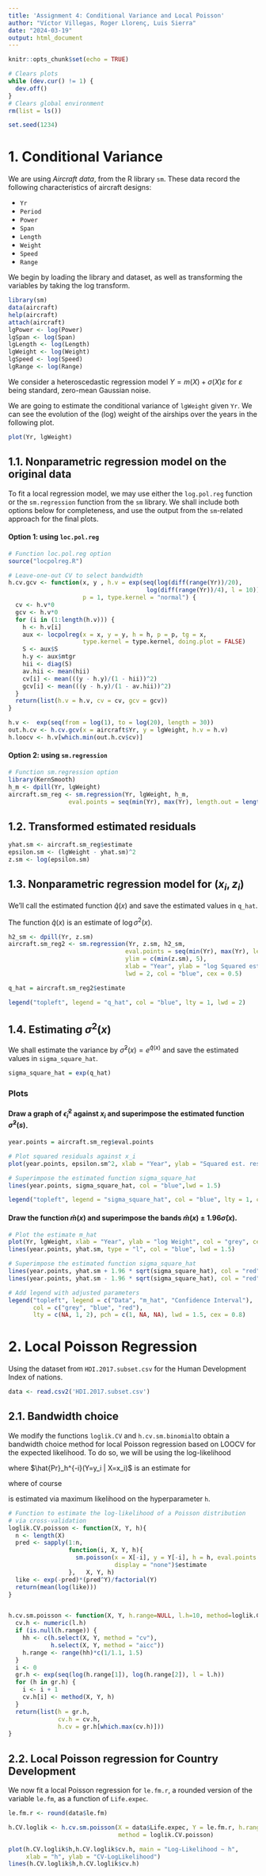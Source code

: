 ```yaml
---
title: 'Assignment 4: Conditional Variance and Local Poisson'
author: "Víctor Villegas, Roger Llorenç, Luis Sierra"
date: "2024-03-19"
output: html_document
---
```


```r
knitr::opts_chunk$set(echo = TRUE)
```

```r
# Clears plots
while (dev.cur() != 1) {
  dev.off()
}
# Clears global environment
rm(list = ls())

set.seed(1234)
```

# 1. Conditional Variance

We are using *Aircraft data*, from the R library `sm`. These data record the following characteristics of aircraft designs:

-   `Yr`
-   `Period`
-   `Power`
-   `Span`
-   `Length`
-   `Weight`
-   `Speed`
-   `Range`

We begin by loading the library and dataset, as well as transforming the variables by taking the log transform.

```r
library(sm)
data(aircraft)
help(aircraft)
attach(aircraft)
lgPower <- log(Power)
lgSpan <- log(Span)
lgLength <- log(Length)
lgWeight <- log(Weight)
lgSpeed <- log(Speed)
lgRange <- log(Range)
```

We consider a heteroscedastic regression model $Y = m(X) + \sigma(X)\varepsilon$ for $\varepsilon$ being standard, zero-mean Gaussian noise.

We are going to estimate the conditional variance of `lgWeight` given `Yr`. We can see the evolution of the (log) weight of the airships over the years in the following plot.

```r
plot(Yr, lgWeight)
```

## 1.1. Nonparametric regression model on the original data

To fit a local regression model, we may use either the `log.pol.reg` function or the `sm.regression` function from the `sm` library. We shall include both options below for completeness, and use the output from the `sm`-related approach for the final plots.

#### Option 1: using `loc.pol.reg`

```r
# Function loc.pol.reg option
source("locpolreg.R")

# Leave-one-out CV to select bandwidth
h.cv.gcv <- function(x, y , h.v = exp(seq(log(diff(range(Yr))/20),
                                       log(diff(range(Yr))/4), l = 10)), 
                     p = 1, type.kernel = "normal") {
  cv <- h.v*0
  gcv <- h.v*0
  for (i in (1:length(h.v))) {
    h <- h.v[i]
    aux <- locpolreg(x = x, y = y, h = h, p = p, tg = x,
                     type.kernel = type.kernel, doing.plot = FALSE)
    S <- aux$S
    h.y <- aux$mtgr
    hii <- diag(S)
    av.hii <- mean(hii)
    cv[i] <- mean(((y - h.y)/(1 - hii))^2)
    gcv[i] <- mean(((y - h.y)/(1 - av.hii))^2)
  }
  return(list(h.v = h.v, cv = cv, gcv = gcv))
}
```

```r
h.v <-  exp(seq(from = log(1), to = log(20), length = 30))
out.h.cv <- h.cv.gcv(x = aircraft$Yr, y = lgWeight, h.v = h.v)
h.loocv <- h.v[which.min(out.h.cv$cv)]
```

#### Option 2: using `sm.regression`

 ```r
# Function sm.regression option
library(KernSmooth)
h_m <- dpill(Yr, lgWeight)
aircraft.sm_reg <- sm.regression(Yr, lgWeight, h_m,
                  eval.points = seq(min(Yr), max(Yr), length.out = length(Yr)))
```

## 1.2. Transformed estimated residuals

```r
yhat.sm <- aircraft.sm_reg$estimate
epsilon.sm <- (lgWeight - yhat.sm)^2
z.sm <- log(epsilon.sm)
```

## 1.3. Nonparametric regression model for $(x_i,z_i)$

We'll call the estimated function $\hat q(x)$ and save the estimated values in `q_hat`.

The function $\hat q(x)$ is an estimate of $\log\sigma^2(x)$.

```r
h2_sm <- dpill(Yr, z.sm)
aircraft.sm_reg2 <- sm.regression(Yr, z.sm, h2_sm, 
                                 eval.points = seq(min(Yr), max(Yr), length.out = length(Yr)),
                                 ylim = c(min(z.sm), 5),
                                 xlab = "Year", ylab = "log Squared est. residuals",
                                 lwd = 2, col = "blue", cex = 0.5)

q_hat = aircraft.sm_reg2$estimate

legend("topleft", legend = "q_hat", col = "blue", lty = 1, lwd = 2)
```

## 1.4. Estimating $\sigma^2(x)$

We shall estimate the variance by $\hat\sigma^2(x)=e^{\hat q(x)}$ and save the estimated values in `sigma_square_hat`.

```r
sigma_square_hat = exp(q_hat)
```

### Plots

#### Draw a graph of $\hat\epsilon_i^2$ against $x_i$ and superimpose the estimated function $\hat\sigma^2(s)$.

```r
year.points = aircraft.sm_reg$eval.points

# Plot squared residuals against x_i
plot(year.points, epsilon.sm^2, xlab = "Year", ylab = "Squared est. residuals", col = "grey", cex = 0.7)

# Superimpose the estimated function sigma_square_hat
lines(year.points, sigma_square_hat, col = "blue",lwd = 1.5)

legend("topleft", legend = "sigma_square_hat", col = "blue", lty = 1, cex = 0.8, lwd = 1.5)
```

#### Draw the function $\hat m(x)$ and superimpose the bands $\hat m(x) \pm 1.96\hat\sigma(x)$.

```r

# Plot the estimate m_hat
plot(Yr, lgWeight, xlab = "Year", ylab = "log Weight", col = "grey", cex = 0.7)
lines(year.points, yhat.sm, type = "l", col = "blue", lwd = 1.5)

# Superimpose the estimated function sigma_square_hat
lines(year.points, yhat.sm + 1.96 * sqrt(sigma_square_hat), col = "red", lty = 2, lwd = 1.5)
lines(year.points, yhat.sm - 1.96 * sqrt(sigma_square_hat), col = "red", lty = 2, lwd = 1.5)

# Add legend with adjusted parameters
legend("topleft", legend = c("Data", "m_hat", "Confidence Interval"), 
       col = c("grey", "blue", "red"), 
       lty = c(NA, 1, 2), pch = c(1, NA, NA), lwd = 1.5, cex = 0.8)

```


# 2. Local Poisson Regression

Using the dataset from `HDI.2017.subset.csv` for the Human Development Index of nations.

```r
data <- read.csv2('HDI.2017.subset.csv')
```

## 2.1. Bandwidth choice

We modify the functions `loglik.CV` and `h.cv.sm.binomial`to obtain a bandwidth choice method for local Poisson regression based on LOOCV for the expected likelihood. To do so, we will be using the log-likelihood

\begin{equation*}
l_{cv}(h) = \frac{1}{n}\sum^n_{i=1} log {(\hat{Pr}_h^{-i}(Y=y_i | X=x_i))},
\end{equation*}

where $\hat{Pr}_h^{-i}(Y=y_i | X=x_i)$ is an estimate for
\begin{equation*}
{Pr}(Y=y_i | X=x_i) = e^{-\lambda_i}\frac{\lambda_i^{y_i}}{y_i!}, 
\end{equation*}

where of course

\begin{equation*}
\lambda_i = \mathbb{E}\left[Y|X=x_i\right]
\end{equation*}

is estimated via maximum likelihood on the hyperparameter `h`.

```r
# Function to estimate the log-likelihood of a Poisson distribution
# via cross-validation
loglik.CV.poisson <- function(X, Y, h){
  n <- length(X)
  pred <- sapply(1:n, 
                 function(i, X, Y, h){
                   sm.poisson(x = X[-i], y = Y[-i], h = h, eval.points = X[i],
                              display = "none")$estimate
                 },   X, Y, h)
  like <- exp(-pred)*(pred^Y)/factorial(Y)
  return(mean(log(like)))
}


h.cv.sm.poisson <- function(X, Y, h.range=NULL, l.h=10, method=loglik.CV.poisson){
  cv.h <- numeric(l.h)
  if (is.null(h.range)) {
    hh <- c(h.select(X, Y, method = "cv"),
            h.select(X, Y, method = "aicc"))
    h.range <- range(hh)*c(1/1.1, 1.5)
  }
  i <- 0
  gr.h <- exp(seq(log(h.range[1]), log(h.range[2]), l = l.h))
  for (h in gr.h) {
    i <- i + 1
    cv.h[i] <- method(X, Y, h)
  }
  return(list(h = gr.h,
              cv.h = cv.h, 
              h.cv = gr.h[which.max(cv.h)]))
}
```

## 2.2. Local Poisson regression for Country Development

We now fit a local Poisson regression for `le.fm.r`, a rounded version of the variable `le.fm`, as a function of `Life.expec`.

```r
le.fm.r <- round(data$le.fm)

h.CV.loglik <- h.cv.sm.poisson(X = data$Life.expec, Y = le.fm.r, h.range = c(1,20),
                               method = loglik.CV.poisson)

plot(h.CV.loglik$h,h.CV.loglik$cv.h, main = "Log-Likelihood ~ h",
     xlab = "h", ylab = "CV-LogLikelihood")
lines(h.CV.loglik$h,h.CV.loglik$cv.h)
```
